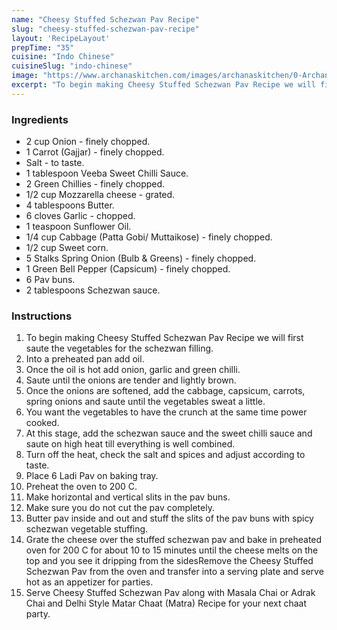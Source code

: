 ---
name: "Cheesy Stuffed Schezwan Pav Recipe"
slug: "cheesy-stuffed-schezwan-pav-recipe"
layout: 'RecipeLayout'
prepTime: "35"
cuisine: "Indo Chinese"
cuisineSlug: "indo-chinese"
image: "https://www.archanaskitchen.com/images/archanaskitchen/0-Archanas-Kitchen-Recipes/2019/Spicy__Cheesy_Stuffed_Schezwan_Pav_Recipe_9_1600.jpg"
excerpt: "To begin making Cheesy Stuffed Schezwan Pav Recipe we will first saute the vegetables for the schezwan filling"
---

### Ingredients

- 2 cup Onion - finely chopped.
- 1 Carrot (Gajjar) - finely chopped.
- Salt - to taste.
- 1 tablespoon Veeba Sweet Chilli Sauce.
- 2 Green Chillies - finely chopped.
- 1/2 cup Mozzarella cheese - grated.
- 4 tablespoons Butter.
- 6 cloves Garlic - chopped.
- 1 teaspoon Sunflower Oil.
- 1/4 cup Cabbage (Patta Gobi/ Muttaikose) - finely chopped.
- 1/2 cup Sweet corn.
- 5 Stalks Spring Onion (Bulb & Greens) - finely chopped.
- 1 Green Bell Pepper (Capsicum) - finely chopped.
- 6 Pav buns.
- 2 tablespoons Schezwan sauce.

### Instructions

1. To begin making Cheesy Stuffed Schezwan Pav Recipe we will first saute the vegetables for the schezwan filling.
1. Into a preheated pan add oil.
1. Once the oil is hot add onion, garlic and green chilli.
1. Saute until the onions are tender and lightly brown.
1. Once the onions are softened, add the cabbage, capsicum, carrots, spring onions and saute until the vegetables sweat a little.
1. You want the vegetables to have the crunch at the same time power cooked.
1. At this stage, add the schezwan sauce and the sweet chilli sauce and saute on high heat till everything is well combined.
1. Turn off the heat, check the salt and spices and adjust according to taste.
1. Place 6 Ladi Pav on baking tray.
1. Preheat the oven to 200 C.
1. Make horizontal and vertical slits in the pav buns.
1. Make sure you do not cut the pav completely.
1. Butter pav inside and out and stuff the slits of the pav buns with spicy schezwan vegetable stuffing.
1. Grate the cheese over the stuffed schezwan pav and bake in preheated oven for 200 C for about 10 to 15 minutes until the cheese melts on the top and you see it dripping from the sidesRemove the Cheesy Stuffed Schezwan Pav from the oven and transfer into a serving plate and serve hot as an appetizer for parties.
1. Serve Cheesy Stuffed Schezwan Pav along with Masala Chai or Adrak Chai and Delhi Style Matar Chaat (Matra) Recipe for your next chaat party.
